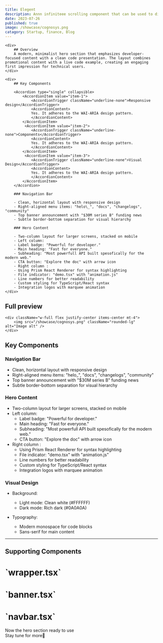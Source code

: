 ```yaml
---
title: Elegent
description: Annn infiniteee scrolling component that can be used to display text, images, or videos.
date: 2023-07-26
published: true
image: /showcase/cognosys.png
catagory: Startup, finance, Blog
---
```


<ComponentPreview name="saas-hero-three" />

<div className="py-12  px-20">
<div className="w-full grid md:grid-cols-2 grid-cols-1 gap-2">

    <div>
        ## Overview
        A modern, minimalist hero section that emphasizes developer-focused content with a clean code presentation. The layout combines promotional content with a live code example, creating an engaging first impression for technical users.
    </div>

    <div>
        ## Key Components

        <Accordion type="single" collapsible>
            <AccordionItem value="item-1">
                <AccordionTrigger className="underline-none">Responsive design</AccordionTrigger>
                <AccordionContent>
                Yes. It adheres to the WAI-ARIA design pattern.
                </AccordionContent>
            </AccordionItem>
             <AccordionItem value="item-2">
                <AccordionTrigger className="underline-none">Components</AccordionTrigger>
                <AccordionContent>
                Yes. It adheres to the WAI-ARIA design pattern.
                </AccordionContent>
            </AccordionItem>
             <AccordionItem value="item-3">
                <AccordionTrigger className="underline-none">Visual Design</AccordionTrigger>
                <AccordionContent>
                Yes. It adheres to the WAI-ARIA design pattern.
                </AccordionContent>
            </AccordionItem>
        </Accordion>

        ### Navigation Bar

        - Clean, horizontal layout with responsive design
        - Right-aligned menu items: "helo\_", "docs", "changelogs", "community"
        - Top banner announcement with "$30M series B" funding news
        - Subtle border-bottom separation for visual hierarchy

        ### Hero Content

        - Two-column layout for larger screens, stacked on mobile
        - Left column:
        - Label badge: "Powerful for developer."
        - Main heading: "Fast for everyone."
        - Subheading: "Most powerfull API built spesofically for the modern web."
        - CTA button: "Explore the doc" with arrow icon
        - Right column :
        - Using Prism React Renderer for syntax highlighting
        - File indicator: "demo.tsx" with "animation.js"
        - Line numbers for better readability
        - Custom styling for TypeScript/React syntax
        - Integration logos with marquee animation
    </div>

</div>

## Full preview

    <div className="w-full flex justify-center items-center mt-4">
        <img src="/showcase/cognosys.png" className="rounded-lg" alt="Image alt" />
    </div>

## Key Components

### Navigation Bar

- Clean, horizontal layout with responsive design
- Right-aligned menu items: "helo\_", "docs", "changelogs", "community"
- Top banner announcement with "$30M series B" funding news
- Subtle border-bottom separation for visual hierarchy

### Hero Content

- Two-column layout for larger screens, stacked on mobile
- Left column:
  - Label badge: "Powerful for developer."
  - Main heading: "Fast for everyone."
  - Subheading: "Most powerfull API built spesofically for the modern web."
  - CTA button: "Explore the doc" with arrow icon
- Right column :
  - Using Prism React Renderer for syntax highlighting
  - File indicator: "demo.tsx" with "animation.js"
  - Line numbers for better readability
  - Custom styling for TypeScript/React syntax
  - Integration logos with marquee animation

### Visual Design

- Background:

  - Light mode: Clean white (#FFFFFF)
  - Dark mode: Rich dark (#0A0A0A)

- Typography:
  - Modern monospace for code blocks
  - Sans-serif for main content

<hr />

## Supporting Components

<h1 className="mt-2">`wrapper.tsx`</h1>

<ComponentSource name="saas-hero-three-wrapper" />

<h1>`banner.tsx`</h1>

<ComponentSource name="saas-hero-three-banner" />

<h1>`navbar.tsx`</h1>

<ComponentSource name="saas-hero-three-navbar" />
</div>

<div className="py-12 px-20">

Now the hero section ready to use<br/>
Stay tune for more🚀

</div>
